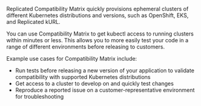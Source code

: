 Replicated Compatibility Matrix quickly provisions ephemeral clusters of different Kubernetes distributions and versions, such as OpenShift, EKS, and Replicated kURL.

You can use Compatibility Matrix to get kubectl access to running clusters within minutes or less. This allows you to more easily test your code in a range of different environments before releasing to customers.

Example use cases for Compatibility Matrix include:
* Run tests before releasing a new version of your application to validate compatibility with supported Kubernetes distributions
* Get access to a cluster to develop on and quickly test changes
* Reproduce a reported issue on a customer-representative environment for troubleshooting

